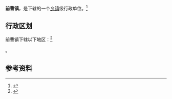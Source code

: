{{中国乡级行政区|37/14/26/102/000}}

'''前曹镇'''，是{{PRC admin/fullname|37/14/26/102/000|3}}下辖的一个[[乡镇|乡镇]]级行政单位。<ref>{{PRC admin/ref sgc|{{PRC admin/parent|37/14/26/102/000}}}}</ref>

== 行政区划 ==

前曹镇下辖以下地区：<ref>{{PRC admin/ref sgc|37/14/26/102/000}}</ref>

{{PRC admin/children|37/14/26/102/000}}。

== 参考资料 ==

{{reflist}}

{{行政区划小作品}}
{{PRC admin/navcat|37/14/26/102/000}}